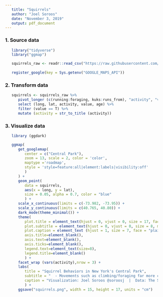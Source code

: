 ```yaml
---
   title: "Squirrels"
   author: "Joel Soroos"
   date: "November 3, 2019"
   output: pdf_document
---
```



### 1. Source data
```r

   library("tidyverse")
   library("ggmap")

   squirrels_raw <- readr::read_csv("https://raw.githubusercontent.com/rfordatascience/tidytuesday/master/data/2019/2019-10-29/nyc_squirrels.csv")
   
   register_google(key = Sys.getenv("GOOGLE_MAPS_API"))
```


### 2.  Transform data
```r

   squirrels <- squirrels_raw %>%
      pivot_longer (c(running:foraging, kuks:runs_from), "activity", "value") %>%
      select (long, lat, activity, value, age) %>%
      filter (value == T) %>%
      mutate (activity = str_to_title (activity))
```


### 3. Visualize data
```r

   library (ggdark)

   ggmap(
      get_googlemap(
         center = c("Central Park"),
         zoom = 13, scale = 2, color = 'color',
         maptype ='roadmap',
         style = 'style=feature:all|element:labels|visibility:off'
         )
      ) +
      geom_point(
         data = squirrels, 
         aes(x = long, y = lat),
         size = 0.05, alpha = 0.7, color = "blue"
         ) +
      scale_x_continuous(limits = c(-73.982, -73.95)) +
      scale_y_continuous(limits = c(40.765, 40.80)) +
      dark_mode(theme_minimal()) +
      theme(
         plot.title = element_text(hjust = 0, vjust = 0, size = 17, face = "bold", margin = margin (0,0,4,0)),
         plot.subtitle = element_text(hjust = 0, vjust = 0, size = 8, margin = margin (0,0,10,0)),
         plot.caption = element_text (hjust = 1, size = 7, face = "plain", margin = margin (10,0,0,0), color="#6D7C83"),
         axis.title=element_blank(),
         axis.text=element_blank(),
         axis.ticks=element_blank(),
         legend.text=element_text(size=8),
         legend.title=element_blank()
         ) +
      facet_wrap (vars(activity),nrow = 3) +
      labs(
         title = "Squirrel Behaviors in New York's Central Park",
         subtitle = "  - Movements such as climbing/foraging far more common than sounds such as kuks/moans.\n  - Results from a study by Jamie Allen and a team of 300 volunteers from October 6-20, 2018.",
         caption = "Visualization: Joel Soroos @soroosj  |  Data: The Squirrel Census via R4DS Tidy Tuesday"
         ) +
      ggsave("squirrels.png", width = 15, height = 17, units = "cm")
```